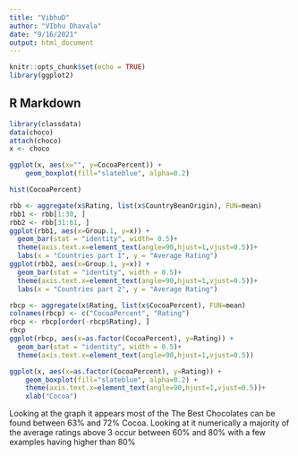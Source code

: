 ```yaml
---
title: "VibhuD"
author: "VIbhu Dhavala"
date: "9/16/2021"
output: html_document
---
```


```r
knitr::opts_chunk$set(echo = TRUE)
library(ggplot2)
```

## R Markdown

```r
library(classdata)
data(choco)
attach(choco)
x <- choco
```
```r
ggplot(x, aes(x="", y=CocoaPercent)) + 
    geom_boxplot(fill="slateblue", alpha=0.2)
```
```r
hist(CocoaPercent)
```
```r
rbb <- aggregate(x$Rating, list(x$CountryBeanOrigin), FUN=mean)
rbb1 <- rbb[1:30, ]
rbb2 <- rbb[31:61, ]
ggplot(rbb1, aes(x=Group.1, y=x)) + 
  geom_bar(stat = "identity", width= 0.5)+
  theme(axis.text.x=element_text(angle=90,hjust=1,vjust=0.5))+
  labs(x = "Countries part 1", y = "Average Rating")
ggplot(rbb2, aes(x=Group.1, y=x)) + 
  geom_bar(stat = "identity", width = 0.5)+
  theme(axis.text.x=element_text(angle=90,hjust=1,vjust=0.5))+
  labs(x = "Countries part 2", y = "Average Rating")
```


```r
rbcp <- aggregate(x$Rating, list(x$CocoaPercent), FUN=mean)
colnames(rbcp) <- c("CocoaPercent", "Rating")
rbcp <- rbcp[order(-rbcp$Rating), ]
rbcp
ggplot(rbcp, aes(x=as.factor(CocoaPercent), y=Rating)) + 
  geom_bar(stat = "identity", width = 0.5)+
  theme(axis.text.x=element_text(angle=90,hjust=1,vjust=0.5))

ggplot(x, aes(x=as.factor(CocoaPercent), y=Rating)) + 
    geom_boxplot(fill="slateblue", alpha=0.2) + 
    theme(axis.text.x=element_text(angle=90,hjust=1,vjust=0.5))+
    xlab("Cocoa")
```

  Looking at the graph it appears most of the The Best Chocolates can be found between 63% and 72% Cocoa. Looking at it numerically a majority of the average ratings above 3 occur between 60% and 80% with a few examples having higher than 80%